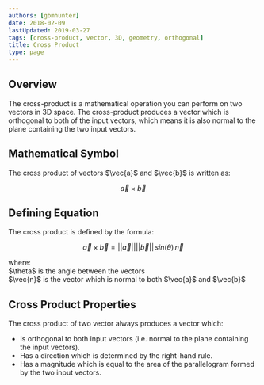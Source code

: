 ```yaml
---
authors: [gbmhunter]
date: 2018-02-09
lastUpdated: 2019-03-27
tags: [cross-product, vector, 3D, geometry, orthogonal]
title: Cross Product
type: page
---
```


<h2>Overview</h2>

<p>The cross-product is a mathematical operation you can perform on two vectors in 3D space. The cross-product produces a vector which is orthogonal to both of the input vectors, which means it is also normal to the plane containing the two input vectors.</p>

<h2>Mathematical Symbol</h2>

<p>The cross product of vectors $\vec{a}$ and $\vec{b}$ is written as:</p>

$$
\vec{a} \times \vec{b}
$$

<h2>Defining Equation</h2>

<p>The cross product is defined by the formula:</p>

$$
\vec{a} \times \vec{b} = ||\vec{a}|| ||\vec{b}|| \, sin (\theta) \, \vec{n}
$$

<p className="centered">    where:<br />
    $\theta$ is the angle between the vectors<br />
    $\vec{n}$ is the vector which is normal to both $\vec{a}$ and $\vec{b}$</p>

<h2>Cross Product Properties</h2>

<p>The cross product of two vector always produces a vector which:</p>

<ul>
<li>Is orthogonal to both input vectors (i.e. normal to the plane containing the input vectors).</li>
<li>Has a direction which is determined by the right-hand rule.</li>
<li>Has a magnitude which is equal to the area of the parallelogram formed by the two input vectors.</li>
</ul>
